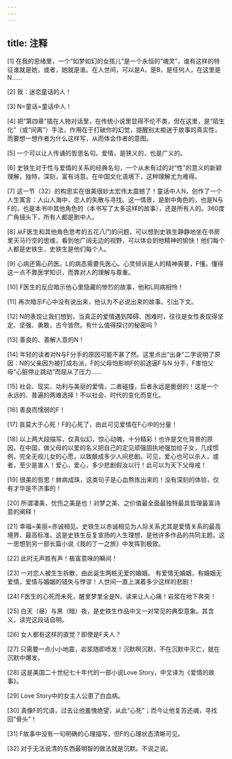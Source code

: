 ```yaml
---
---
---
```

title: 注释
---





[1] 在我的思绪里，一个“如梦如幻的女孩儿”是一个永恒的“魂灵”，谁有这样的特征谁就是她，或者，她就是谁。在人世间，可以是A，是B，是任何人，在这里是N……

[2] 我：迷恋童话的人！

[3] N=童话=童话中人！

[4] 把“第四章”插在人物对话里，在传统小说里显得不伦不类，但在这里，是“陌生化”（或“间离”）手法，作用在于打破你的幻觉，提醒别太痴迷于故事的真实性，而要想一想作者为什么这样写，从而体会作者的意图。

[5] 一个可以让人传诵的哲思名句。爱情，是狭义的，也是广义的。

[6] 史铁生对于性与爱情的关系的经典名句，一个从未有过的对“性”的意义的新颖理解，独特，深刻，富有诗意。在中国文化语境下，这种理解尤为难得。

[7] 这一节（32）的构思实在很美很妙太宏伟太震撼了！童话中人N，创作了一个人生寓言：人山人海中，恋人的失散与寻找。这一情景，是剧中角色的，也是N与F的，也是本书中其他角色的（本书写了太多这样的故事），还是所有人的。360度广角镜头下，所有人都是剧中人。

[8] 从F医生和其他角色思考的五花八门的问题，可以想到史铁生静静地坐在书房里天马行空的思维，看到他广阔无边的视野，可以体会到他精神的愉快！他们每个人都是史铁生，史铁生是他们每个人。

[9] 心病还需心药医。L的病态需要先医心。心灵倾诉是人的精神需要，F懂。懂得这一点不靠医学知识，而靠对人的理解与尊重。

[10] F医生的反应暗示他心里隐藏的惨烈的故事，他和L同病相怜！

[11] 再次暗示F心中没有说出来，他认为不必说出来的故事。引出下文。

[12] N的表现让我们想到，当真正的爱情遇到障碍、困难时，往往是女性表现得坚定、坚强、勇敢，古今皆然。有什么值得探讨的秘密吗？

[13] 善良的、善解人意的N！

[14] 年轻的读者对N与F分手的原因可能不甚了然。这里点出“出身”二字说明了原因：N的父亲因为被打成右派，F的父母怕影响F的前途逼F与N 分手，F害怕父母“心脏停止跳动”而屈从了压力……

[15] 社会、现实、功利与美丽的爱情，二者碰撞，后者永远是脆弱的！这是一个永远的、普遍的两难选择！不以社会、时代的变化而变化。

[16] 善良而懦弱的F！

[17] 哀莫大于心死！F的心死了，由此可见爱情在F心中的分量！

[18] 以上两大段描写，仅真似幻，惊心动魄，十分精彩！也许是文化背景的原因，在中国，做父母的以爱的名义把自己的定见顽强固执地强加给子女，几成惯例，完全无视儿女的心愿，以致酿成多少人间悲剧。可见，爱心也可以杀人，或者，至少是害人！爱心，爱心，多少悲剧假汝以行！此可以为天下父母戒！

[19] 很美的哲思！蚌病成珠，这类句子是心血熬炼出来的！没有深刻的体验，仅有才华是不济事的！

[20] 所谓凄美，忧伤之美是也！对梦之美、之价值最全面最独特最具哲理最富诗意的阐释！

[21] 幸福=美丽=赤诚相见。史铁生以赤诚相见为人际关系尤其是爱情关系的最高境界、最高标准。这是史铁生反复宣扬的人生理想，是他许多作品的共同主题。这一思想到另一部长篇小说《我的丁一之旅》中发挥到极致。

[22] 此时无声胜有声！极富意味的瞬间！

[23] 一对恋人被生生拆散，由此诞生两桩无爱的婚姻。 有爱情无婚姻，有婚姻无爱情，爱情与婚姻的错失与悖谬！人世间一直上演着多少这样的悲剧！

[24] F医生的心死而未死，醒里梦里全是N，读来让人心痛！岩浆在地下奔突！

[25] 白天（昼）与黑（暗）夜，是史铁生作品中又一对常见的典型意象。其含义，读完这段话自明。

[26] 女人都有这样的直觉？即使是F夫人？

[27] 只需要一点小小地震，岩浆随即喷发！沉默啊沉默，不在沉默中灭亡，就在沉默中爆发。

[28] 这是美国二十世纪七十年代的一部小说Love Story，中文译为《爱情的故事》。

[29] Love Story中的女主人公患了白血病。

[30] 真像F的咒语，过去让他羞愧绝望，从此“心死”；而今让他复苏还魂，寻找回“骨头”！

[31] F故事中没有一句明确的心理描写，但F的心理状态清晰可见。

[32] 对于无法说清的东西最明智的做法就是沉默。不说之说。